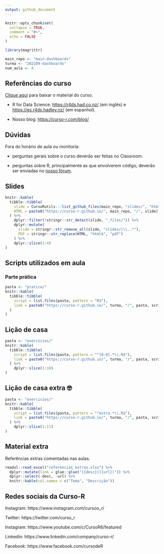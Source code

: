 ```yaml
---
output: github_document
---
```


<!-- README.md is generated from README.Rmd. Please edit that file -->

```r
knitr::opts_chunk$set(
  collapse = TRUE,
  comment = "#>",
  echo = FALSE
)

library(magrittr)

main_repo <- "main-dashboards"
turma <- "202109-dashboards"
num_aula <- 4
```

## Referências do curso

[Clique aqui](https://github.com/curso-r/main-dashboards/raw/master/material_do_curso.zip) para baixar o material do curso.

- R for Data Science: [https://r4ds.had.co.nz/](https://r4ds.had.co.nz/) (em inglês) e [https://es.r4ds.hadley.nz/](https://es.r4ds.hadley.nz/) (em espanhol).

- Nosso blog: [https://curso-r.com/blog/](https://curso-r.com/blog/)

## Dúvidas

Fora do horário de aula ou monitoria:

- perguntas gerais sobre o curso deverão ser feitas no Classroom.

- perguntas sobre R, principalmente as que envolverem código, deverão ser enviadas no [nosso fórum](https://discourse.curso-r.com/).

## Slides

```r
knitr::kable(
  tibble::tibble(
    slide = CursoRutils:::list_github_files(main_repo, "slides/", "html$"),
    HTML = paste0("https://curso-r.github.io/", main_repo, "/", slide)
  ) %>%
    dplyr::filter(!stringr::str_detect(slide, "_files/")) %>% 
    dplyr::mutate(
      slide = stringr::str_remove_all(slide, "slides/|\\..*"),
      PDF = stringr::str_replace(HTML, "html$", "pdf")
    ) %>% 
    dplyr::slice(1:4)
)
```


## Scripts utilizados em aula

### Parte prática

```r
pasta <- "pratica/"
knitr::kable(
  tibble::tibble(
    script = list.files(pasta, pattern = "R$"),
    link = paste0("https://curso-r.github.io/", turma, "/", pasta, script)
  )
)
```

## Lição de casa

```r
pasta <- "exercicios/"
knitr::kable(
  tibble::tibble(
    script = list.files(pasta, pattern = "^[0-9].*\\.R$"),
    link = paste0("https://curso-r.github.io/", turma, "/", pasta, script)
  ) %>% 
    dplyr::slice(1:10)
) 
```

## Lição de casa extra &#x1f913;

```r
pasta <- "exercicios/"
knitr::kable(
  tibble::tibble(
    script = list.files(pasta, pattern = "^extra.*\\.R$"),
    link = paste0("https://curso-r.github.io/", turma, "/", pasta, script)
  ) %>% 
    dplyr::slice(1:11)
) 
```

## Material extra

Referências extras comentadas nas aulas.

```r
readxl::read_excel("referencias_extras.xlsx") %>%
  dplyr::mutate(link = glue::glue("[{desc}]({url})")) %>%
  dplyr::select(-desc, -url) %>%
  knitr::kable(col.names = c("Tema", "Descrição"))
```


## Redes sociais da Curso-R

Instagram: https://www.instagram.com/cursoo_r/

Twitter: https://twitter.com/curso_r

Instagram: https://www.youtube.com/c/CursoR6/featured

Linkedin: https://www.linkedin.com/company/curso-r/

Facebook: https://www.facebook.com/cursodeR
